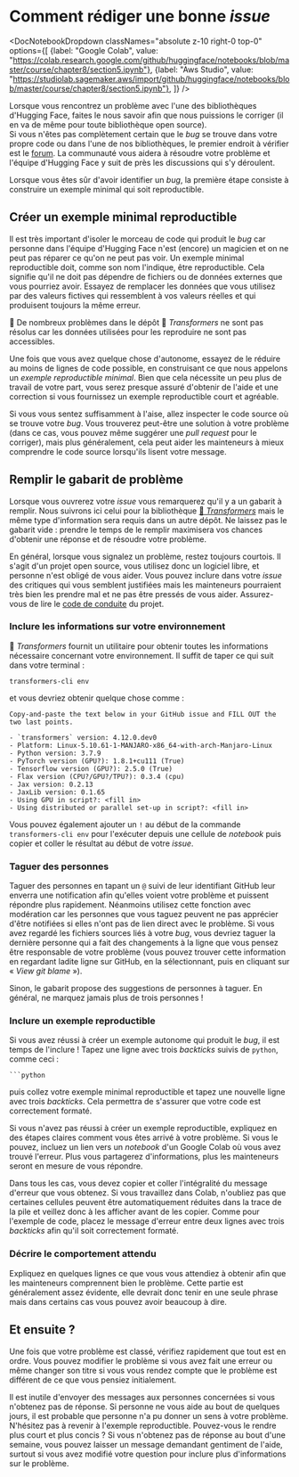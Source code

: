# Comment rédiger une bonne <i>issue</i>

<DocNotebookDropdown
  classNames="absolute z-10 right-0 top-0"
  options={[
    {label: "Google Colab", value: "https://colab.research.google.com/github/huggingface/notebooks/blob/master/course/chapter8/section5.ipynb"},
    {label: "Aws Studio", value: "https://studiolab.sagemaker.aws/import/github/huggingface/notebooks/blob/master/course/chapter8/section5.ipynb"},
]} />

Lorsque vous rencontrez un problème avec l'une des bibliothèques d'Hugging Face, faites le nous savoir afin que nous puissions le corriger (il en va de même pour toute bibliothèque open source).<br>
Si vous n'êtes pas complètement certain que le *bug* se trouve dans votre propre code ou dans l'une de nos bibliothèques, le premier endroit à vérifier est le [forum](https://discuss.huggingface.co/). La communauté vous aidera à résoudre votre problème et l'équipe d'Hugging Face y suit de près les discussions qui s'y déroulent.

<Youtube id="_PAli-V4wj0"/>

Lorsque vous êtes sûr d'avoir identifier un *bug*, la première étape consiste à construire un exemple minimal qui soit reproductible.

## Créer un exemple minimal reproductible

Il est très important d'isoler le morceau de code qui produit le *bug* car personne dans l'équipe d'Hugging Face n'est (encore) un magicien et on ne peut pas réparer ce qu'on ne peut pas voir. Un exemple minimal reproductible doit, comme son nom l'indique, être reproductible. Cela signifie qu'il ne doit pas dépendre de fichiers ou de données externes que vous pourriez avoir. Essayez de remplacer les données que vous utilisez par des valeurs fictives qui ressemblent à vos valeurs réelles et qui produisent toujours la même erreur.

<Tip>

🚨 De nombreux problèmes dans le dépôt 🤗 *Transformers* ne sont pas résolus car les données utilisées pour les reproduire ne sont pas accessibles.

</Tip>

Une fois que vous avez quelque chose d'autonome, essayez de le réduire au moins de lignes de code possible, en construisant ce que nous appelons un _exemple reproductible minimal_. Bien que cela nécessite un peu plus de travail de votre part, vous serez presque assuré d'obtenir de l'aide et une correction si vous fournissez un exemple reproductible court et agréable.

Si vous vous sentez suffisamment à l'aise, allez inspecter le code source où se trouve votre *bug*. Vous trouverez peut-être une solution à votre problème (dans ce cas, vous pouvez même suggérer une *pull request* pour le corriger), mais plus généralement, cela peut aider les mainteneurs à mieux comprendre le code source lorsqu'ils lisent votre message.

## Remplir le gabarit de problème

Lorsque vous ouvrerez votre *issue* vous remarquerez qu'il y a un gabarit à remplir. Nous suivrons ici celui pour la bibliothèque [🤗 *Transformers*](https://github.com/huggingface/transformers/issues/new/choose) mais le même type d'information sera requis dans un autre dépôt. Ne laissez pas le gabarit vide : prendre le temps de le remplir maximisera vos chances d'obtenir une réponse et de résoudre votre problème.

En général, lorsque vous signalez un problème, restez toujours courtois. Il s'agit d'un projet open source, vous utilisez donc un logiciel libre, et personne n'est obligé de vous aider. Vous pouvez inclure dans votre *issue* des critiques qui vous semblent justifiées mais les mainteneurs pourraient très bien les prendre mal et ne pas être pressés de vous aider. Assurez-vous de lire le [code de conduite](https://github.com/huggingface/transformers/blob/master/CODE_OF_CONDUCT.md) du projet.

### Inclure les informations sur votre environnement

🤗 *Transformers* fournit un utilitaire pour obtenir toutes les informations nécessaire concernant votre environnement. Il suffit de taper ce qui suit dans votre terminal :

```
transformers-cli env
```

et vous devriez obtenir quelque chose comme :

```out
Copy-and-paste the text below in your GitHub issue and FILL OUT the two last points.

- `transformers` version: 4.12.0.dev0
- Platform: Linux-5.10.61-1-MANJARO-x86_64-with-arch-Manjaro-Linux
- Python version: 3.7.9
- PyTorch version (GPU?): 1.8.1+cu111 (True)
- Tensorflow version (GPU?): 2.5.0 (True)
- Flax version (CPU?/GPU?/TPU?): 0.3.4 (cpu)
- Jax version: 0.2.13
- JaxLib version: 0.1.65
- Using GPU in script?: <fill in>
- Using distributed or parallel set-up in script?: <fill in>
```

Vous pouvez également ajouter un `!` au début de la commande `transformers-cli env` pour l'exécuter depuis une cellule de *notebook* puis copier et coller le résultat au début de votre *issue*.

### Taguer des personnes 

Taguer des personnes en tapant un `@` suivi de leur identifiant GitHub leur enverra une notification afin qu'elles voient votre problème et puissent répondre plus rapidement. Néanmoins utilisez cette fonction avec modération car les personnes que vous taguez peuvent ne pas apprécier d'être notifiées si elles n'ont pas de lien direct avec le problème. Si vous avez regardé les fichiers sources liés à votre *bug*, vous devriez taguer la dernière personne qui a fait des changements à la ligne que vous pensez être responsable de votre problème (vous pouvez trouver cette information en regardant ladite ligne sur GitHub, en la sélectionnant, puis en cliquant sur « *View git blame* »).

Sinon, le gabarit propose des suggestions de personnes à taguer. En général, ne marquez jamais plus de trois personnes !

### Inclure un exemple reproductible

Si vous avez réussi à créer un exemple autonome qui produit le *bug*, il est temps de l'inclure ! Tapez une ligne avec trois *backticks* suivis de `python`, comme ceci :

```
```python
```

puis collez votre exemple minimal reproductible et tapez une nouvelle ligne avec trois *backticks*. Cela permettra de s'assurer que votre code est correctement formaté.

Si vous n'avez pas réussi à créer un exemple reproductible, expliquez en des étapes claires comment vous êtes arrivé à votre problème. Si vous le pouvez, incluez un lien vers un *notebook* d'un Google Colab où vous avez trouvé l'erreur. Plus vous partagerez d'informations, plus les mainteneurs seront en mesure de vous répondre.

Dans tous les cas, vous devez copier et coller l'intégralité du message d'erreur que vous obtenez. Si vous travaillez dans Colab, n'oubliez pas que certaines cellules peuvent être automatiquement réduites dans la trace de la pile et veillez donc à les afficher avant de les copier. Comme pour l'exemple de code, placez le message d'erreur entre deux lignes avec trois *backticks* afin qu'il soit correctement formaté.

### Décrire le comportement attendu

Expliquez en quelques lignes ce que vous vous attendiez à obtenir afin que les mainteneurs comprennent bien le problème. Cette partie est généralement assez évidente, elle devrait donc tenir en une seule phrase mais dans certains cas vous pouvez avoir beaucoup à dire.

## Et ensuite ?

Une fois que votre problème est classé, vérifiez rapidement que tout est en ordre. Vous pouvez modifier le problème si vous avez fait une erreur ou même changer son titre si vous vous rendez compte que le problème est différent de ce que vous pensiez initialement.

Il est inutile d'envoyer des messages aux personnes concernées si vous n'obtenez pas de réponse. Si personne ne vous aide au bout de quelques jours, il est probable que personne n'a pu donner un sens à votre problème. N'hésitez pas à revenir à l'exemple reproductible. Pouvez-vous le rendre plus court et plus concis ? Si vous n'obtenez pas de réponse au bout d'une semaine, vous pouvez laisser un message demandant gentiment de l'aide, surtout si vous avez modifié votre question pour inclure plus d'informations sur le problème.
